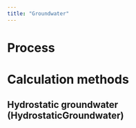 ```yaml
---
title: "Groundwater"
---
```


# Process

# Calculation methods


## Hydrostatic groundwater (HydrostaticGroundwater)